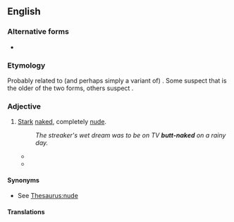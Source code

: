 {{also|butt naked}}
==English==

===Alternative forms===
* {{l|en|butt naked}}

===Etymology===
Probably related to (and perhaps simply a variant of) {{m|en|buck naked}}. Some suspect that {{m|en|butt-naked}} is the older of the two forms, others suspect {{m|en|buck naked}}.

===Adjective===
{{en-adj}}

# {{lb|en|idiomatic}} [[stark|Stark]] [[naked]], completely [[nude]].
#: ''The streaker's wet dream was to be on TV '''butt-naked''' on a rainy day.''
#* {{quote-book|author=John Peel|title=The Outer Limits: The Vanished|location=New York|publisher=Tor Kids|year=1998|isbn=0812575644|page=8|passage=They could hardly have all marched off '''butt-naked'''.}}
#* {{quote-book|author=Tangie Bell|editors=|title=Tired of Being Po|year=2010|isbn=9781450243155|pages=|pageurl=|passage=On the other hand, someone may see me running '''butt naked''' and call the police to pick me up in a straight jacket.}}

====Synonyms====
* See [[Thesaurus:nude]]

====Translations====
{{trans-see|naked}}